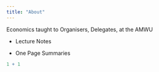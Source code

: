 ```yaml
---
title: "About"
---
```


Economics taught to Organisers, Delegates, at the AMWU

-   Lecture Notes

-   One Page Summaries

```r
1 + 1
```
